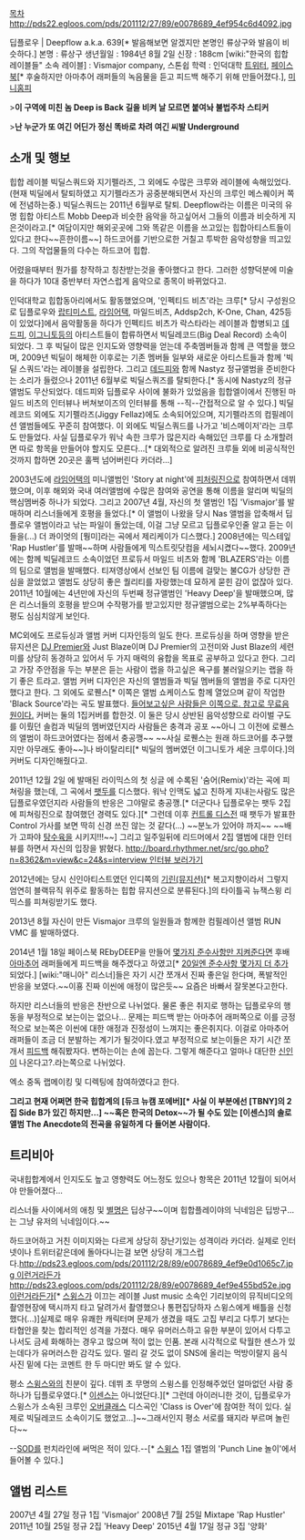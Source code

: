 [[목차]]
http://pds22.egloos.com/pds/201112/27/89/e0078689_4ef954c6d4092.jpg

딥플로우 | Deepflow a.k.a. 639[* 발음해보면 알겠지만 본명인 류상구와 발음이 비슷하다.]
본명 : 류상구
생년월일 : 1984년 8월 2일
신장 : 188cm
[wiki:"한국의 힙합 레이블들" 소속 레이블] : Vismajor company, 스톤쉽
학력 : 인덕대학
[https://twitter.com/Deepflow39 트위터], [https://www.facebook.com/REbyDEEP 페이스북][* 후술하지만 아마추어 래퍼들의 녹음물을 듣고 피드백 해주기 위해 만들어졌다.], [http://minihp.cyworld.com/pims/main/pims_main.asp?tid=23422643 미니홈피]

>'''이 구역에 미친 놈 Deep is Back 길을 비켜 날 모르면 붙여놔 불법주차 스티커'''

>'''난 누군가 또 여긴 어딘가 정신 똑바로 차려 여긴 씨발 Underground'''

== 소개 및 행보 ==
힙합 레이블 빅딜스쿼드와 지기펠라즈, 그 외에도 수많은 크루와 레이블에 속해있었다.(현재 빅딜에서 탈퇴하였고 지기펠라즈가 공중분해되면서 자신의 크루인 메스퀘이커 쪽에 전념하는중.) 빅딜스쿼드는 2011년 6월부로 탈퇴. Deepflow라는 이름은 미국의 유명 힙합 아티스트 Mobb Deep과 비슷한 음악을 하고싶어서 그들의 이름과 비슷하게 지은것이라고.[* 여담이지만 해외곳곳에 그와 똑같은 이름을 쓰고있는 힙합아티스트들이 있다고 한다~~흔한이름~~] 하드코어를 기반으로한 거칠고 투박한 음악성향을 띄고있다. 그의 작업물들의 다수는 하드코어 힙합.
 
어렸을때부터 뭔가를 창작하고 칭찬받는것을 좋아했다고 한다. 그러한 성향덕분에 미술을 하다가 10대 중반부터 자연스럽게 음악으로 종목이 바뀌었다고.

인덕대학교 힙합동아리에서도 활동했었으며, '인펙티드 비츠'라는 크루[* 당시 구성원으로 딥플로우와 [[랍티미스트]], [[라임어택]], 마일드비츠, Addsp2ch, K-One, Chan, 425등이 있었다]에서 음악활동을 하다가 인펙티드 비츠가 락스타라는 레이블과 합병되고 [[데드피]], [[이그니토]]등의 아티스트들이 합류하면서 빅딜레코드(Big Deal Record) 소속이 되었다. 그 후 빅딜이 많은 인지도와 영향력을 얻는데 주축멤버들과 함께 큰 역할을 했으며, 2009년 빅딜이 해체한 이후로는 기존 멤버들 일부와 새로운 아티스트들과 함께 '빅딜 스쿼드'라는 레이블을 설립한다. 그리고 [[데드피]]와 함께 Nastyz 정규앨범을 준비한다는 소리가 들렸으나 2011년 6월부로 빅딜스쿼즈를 탈퇴한다.[* 동시에 Nastyz의 정규앨범도 무산되었다. 데드피와 딥플로우 사이에 불화가 있었음을 힙합엘이에서 진행된 마일드 비츠의 인터뷰나 버쳐보이즈의 인터뷰를 통해 --직--간접적으로 알 수 있다.] 빅딜 레코드 외에도 지기펠라즈(Jiggy Fellaz)에도 소속되어있으며, 지기펠라즈의 컴필레이션 앨범들에도 꾸준히 참여했다. 이 외에도 빅딜스쿼드를 나가고 '비스메이저'라는 크루도 만들었다. 사실 딥플로우가 워낙 속한 크루가 많은지라 속해있던 크루를 다 소개할려면 따로 항목을 만들어야 할지도 모른다...[* 대외적으로 알려진 크루들 외에 비공식적인 것까지 합하면 20곳은 훌쩍 넘어버린다 카더라...]

2003년도에 [[라임어택]]의 미니앨범인 'Story at night'에 [[피처링]]진으로 참여하면서 데뷔했으며, 이후 해외와 국내 여러앨범에 수많은 참여와 공연을 통해 이름을 알리며 빅딜의 핵심멤버중 하나가 되었다. 그리고 2007년 4월, 자신의 첫 앨범인 1집 'Vismajor'를 발매하며 리스너들에게 호평을 들었다.[* 이 앨범이 나왔을 당시 Nas 앨범을 압축해서 딥플로우 앨범이라고 낚는 파일이 돌았는데, 이걸 그냥 모르고 딥플로우인줄 알고 듣는 이들을(...) 더 콰이엇의 [뭥미]라는 곡에서 제리케이가 디스했다.] 2008년에는 믹스테잎 'Rap Hustler'를 발매~~하며 사람들에게 믹스트릿닷컴을 세뇌시켰다~~했다. 2009년에는 함께 빅딜레코드 소속이었던 프로듀서 마일드 비츠와 함께 'BLAZERS'라는 이름의 팀으로 앨범을 발매했다. 티져영상에서 선보인 팀 이름에 걸맞는 불CG가 상당한 관심을 끌었었고 앨범도 상당히 좋은 퀄리티를 자랑했는데 묘하게 묻힌 감이 없잖아 있다. 2011년 10월에는 4년만에 자신의 두번째 정규앨범인 'Heavy Deep'을 발매했으며, 많은 리스너들의 호평을 받으며 수작평가를 받고있지만 정규앨범으로는 2%부족하다는 평도 심심치않게 보인다. 

MC외에도 프로듀싱과 앨범 커버 디자인등의 일도 한다. 프로듀싱을 하며 영향을 받은 뮤지션은 [[DJ Premier]]와 Just Blaze이며 DJ Premier의 고전미와 Just Blaze의 세련미를 상당히 동경하고 있어서 두 가지 매력의 융합을 목표로 공부하고 있다고 한다. 그리고 가장 주안점을 두는 부분은 듣는 사람이 랩을 하고싶은 욕구를 불러일으키는 랩을 하기 좋은 트라고. 앨범 커버 디자인은 자신의 앨범들과 빅딜 멤버들의 앨범을 주로 디자인했다고 한다. 그 외에도 로퀜스[* 이쪽은 앨범 쇼케이스도 함께 열었으며 같이 작업한 'Black Source'라는 곡도 발표했다. [http://www.hiphopplaya.com/magazine/article/view.html?category=2&page=1&sort=1&num=2549 들어보고싶은 사람들은 이쪽으로. 참고로 무료음원이다.] 커버는 둘의 1집커버를 합한것. 이 둘은 당시 상반된 음악성향으로 라이벌 구도를 이뤘던 솔컴과 빅딜의 멤버였던지라 사람들은 충격과 공포 ~~아니 그 이전에 로퀜스의 앨범이 하드코어였다는 점에서 충공깽~~ ~~사실 로퀜스는 원래 하드코어를 추구했지만 아무래도 좋아~~]나 바이탈리티[* 빅딜의 멤버였던 이그니토가 세운 크루이다.]의 커버도 디자인해줬다고.

2011년 12월 2일 에 발매된 라이믹스의 첫 싱글 에 수록된 '숨어(Remix)'라는 곡에 피쳐링을 했는데, 그 곡에서 [[팻두]]를 디스했다. 워낙 인맥도 넓고 친하게 지내는사람도 많은 딥플로우였던지라 사람들의 반응은 그야말로 충공깽.[* 더군다나 딥플로우는 팻두 2집에 피쳐링진으로 참여했던 경력도 있다.][* 그런데 이후 [[컨트롤 디스전]] 때 팻두가 발표한 Control 가사를 보면 딱히 신경 쓰진 않는 것 같다(...) ~~분노가 있어야 까지~~ ~~배가 고파야 [[탕수육]]을 시키지!!!~~] 그리고 일주일뒤에 리드머에서 2집 앨범에 대한 인터뷰를 하면서 자신의 입장을 밝혔다. [[http://board.rhythmer.net/src/go.php?n=8362&m=view&c=24&s=interview 인터뷰 보러가기]]

2012년에는 당시 신인아티스트였던 인디쪽의 [[기린(뮤지션)]][* 복고지향이라서 그렇지 엄연히 블랙뮤직 위주로 활동하는 힙합 뮤지션으로 분류된다.]의 타이틀곡 뉴잭스윙 리믹스를 피쳐링받기도 했다.

2013년 8월 자신이 만든 Vismajor 크루의 일원들과 함께한 컴필레이션 앨범 RUN VMC 를 발매하였다.

2014년 1월 18일 페이스북 REbyDEEP을 만들어 [https://www.facebook.com/REbyDEEP/posts/694156153962440?stream_ref=10 몇가지 준수사항만 지켜준다면] 후배 [[아마추어]] 래퍼들에게 피드백을 해주겠다고 하였고[* [https://www.facebook.com/REbyDEEP/posts/695706537140735?stream_ref=10 20일엔 준수사항 몇가지 더 추가] 되었다.] [wiki:"매니아" 리스너]들은 자기 시간 쪼개서 진짜 좋은일 한다며, 폭발적인 반응을 보였다.~~이횽 진짜 이씬에 애정이 많은듯~~ 요즘은 바빠서 잘못본다고한다.

하지만 리스너들의 반응은 찬반으로 나뉘었다. 물론 좋은 취지로 행하는 딥플로우의 행동을 부정적으로 보는이는 없으나... 문제는 피드백 받는 아마추어 래퍼쪽으로 이를 긍정적으로 보는쪽은 이씬에 대한 애정과 진정성이 느껴지는 좋은취지다. 이걸로 아마추어 래퍼들이 조금 더 분발하는 계기가 될것이다.였고 부정적으로 보는이들은 자기 시간 쪼개서 [[피드백]] 해줘봤자다. 변하는이는 손에 꼽는다. 그렇게 해준다고 얼마나 대단한 [[신인]]이 나온다고?.라는쪽으로 나뉘었다.

엑소 중독 랩메이킹 및 디렉팅에 참여하였다고 한다.

'''그리고 현재 어쩌면 한국 힙합계의 [듀크 뉴캠 포에버][* 사실 이 부분에선 [TBNY]의 2집 Side B가 있긴 하지만...] ~~혹은 한국의 Detox~~가 될 수도 있는 [이센스]의 솔로 앨범 The Anecdote의 전곡을 유일하게 다 들어본 사람이다.'''

== 트리비아 ==
국내힙합계에서 인지도도 높고 영향력도 어느정도 있으나 항목은 2011년 12월이 되어서야 만들어졌다...

리스너들 사이에서의 애칭 및 [[별명]]은 딥상구~~이며 힙합플레이야의 닉네임은 딥방구...는 그냥 유저의 닉네임이다.~~

하드코어하고 거친 이미지와는 다르게 상당히 장난기있는 성격이라 카더라. 실제로 인터넷이나 트위터같은데에 돌아다니는걸 보면 상당히 개그스럽다.[[http://pds23.egloos.com/pds/201112/28/89/e0078689_4ef9e0d1065c7.jpg 이런거라든가]] [[http://pds23.egloos.com/pds/201112/28/89/e0078689_4ef9e455bd52e.jpg 이런거라든가]][* [[스윙스]]가 이끄는 레이블 Just music 소속인 기리보이의 뮤직비디오의 촬영현장에 택시까지 타고 달려가서 촬영했으나 통편집당하자 스윙스에게 배틀을 신청했다(...)]실제로 매우 유쾌한 캐릭터며 문제가 생겼을 때도 고집 부리고 다투기 보다는 타협안을 찾는 합리적인 성격을 가졌다. 매우 유머러스하고 유한 부분이 있어서 다투고 나서도 금세 화해하는 경우고 많으며 적이 없는 인품. 본래 시각적으로 탁월한 센스가 있는데다가 유머러스한 감각도 있다. 멀리 갈 것도 없이 SNS에 올리는 먹방이랄지 음식 사진 밑에 다는 코멘트 한 두 마디만 봐도 알 수 있다. 

평소 [[스윙스]]와의 친분이 깊다. 데뷔 초 무명의 스윙스를 인정해주었던 얼마없던 사람 중 하나가 딥플로우였다.[* [[이센스]]는 아니었단다.][* 그런데 아이러니한 것이, 딥플로우가 스윙스가 소속된 크루인 [[오버클래스]] 디스곡인 'Class is Over'에 참여한 적이 있다. 실제로 빅딜레코드 소속이기도 했었고...]~~그래서인지 평소 서로를 돼지라 부르며 놀린다~~

--[[SOD]]를 펀치라인에 써먹은 적이 있다.--[* [[스윙스]] 1집 앨범의 'Punch Line 놀이'에서 들어볼 수 있다.]

== 앨범 리스트 ==
2007년 4월 27일 정규 1집 'Vismajor'
2008년 7월 25일 Mixtape 'Rap Hustler'
2011년 10월 25일 정규 2집 'Heavy Deep'
2015년 4월 17일 정규 3집 '양화'
